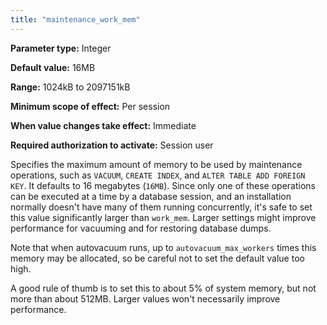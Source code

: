 ```yaml
---
title: "maintenance_work_mem"
---
```


<div id="maintenance_work_mem" class="registered_link"></div>

**Parameter type:** Integer

**Default value:** 16MB

**Range:** 1024kB to 2097151kB

**Minimum scope of effect:** Per session

**When value changes take effect:** Immediate

**Required authorization to activate:** Session user

Specifies the maximum amount of memory to be used by maintenance operations, such as `VACUUM`, `CREATE INDEX`, and `ALTER TABLE ADD FOREIGN KEY`. It defaults to 16 megabytes (`16MB`). Since only one of these operations can be executed at a time by a database session, and an installation normally doesn't have many of them running concurrently, it's safe to set this value significantly larger than `work_mem`. Larger settings might improve performance for vacuuming and for restoring database dumps.

Note that when autovacuum runs, up to `autovacuum_max_workers` times this memory may be allocated, so be careful not to set the default value too high.

A good rule of thumb is to set this to about 5% of system memory, but not more than about 512MB. Larger values won't necessarily improve performance.
